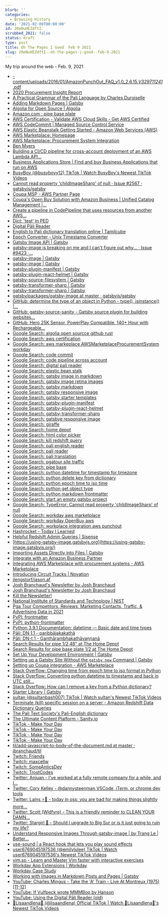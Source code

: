 ```yaml
---
blurb: ''
categories:
  - Browsing History
date: '2021-02-09T00:00:00'
id: 20eNuHEZdftI
scrubbed_2021: false
status: draft
type: post
title: Oh The Pages I Goed  Feb 9 2021
slug: 20eNuHEZdftI--oh-the-pages-i-goed--feb-9-2021
---
```


My trip around the web - Feb. 9, 2021

- [-content/uploads/2016/01/AmazonPunchOut_FAQ_v1.0_2.6.15._V329711241_.pdf](https://www.dpidirect.com/wp-content/uploads/2016/01/AmazonPunchOut_FAQ_v1.0_2.6.15._V329711241_.pdf)
- [2020 Procurement Insight Report](https://www.levvel.io/resource-library/2020-procurement-insight-report)
- [A Practical Grammar of the Pali Language by Charles Duroiselle](https://www.digitalpalireader.online/misc/pali/GMD/index.html)
- [Adding Markdown Pages | Gatsby](https://www.gatsbyjs.com/docs/how-to/routing/adding-markdown-pages/)
- [Algolia for Open Source | Algolia](https://www.algolia.com/for-open-source/)
- [Amazon.com : pipe base plate](https://www.amazon.com/s?k=pipe+base+plate&ref=nb_sb_noss_1)
- [AWS Certification - Validate AWS Cloud Skills - Get AWS Certified](https://aws.amazon.com/certification/)
- [AWS CodeCommit | Managed Source Control Service](https://aws.amazon.com/codecommit/)
- [AWS Elastic Beanstalk Getting Started - Amazon Web Services (AWS)](https://aws.amazon.com/elasticbeanstalk/getting-started/)
- [AWS Marketplace: Homepage](https://aws.amazon.com/marketplace)
- [AWS Marketplace: Procurement System Integration](https://aws.amazon.com/marketplace/features/procurementsystem)
- [Ben Myers](https://benmyers.dev/)
- [Building a CI/CD pipeline for cross-account deployment of an AWS Lambda API...](https://aws.amazon.com/blogs/devops/building-a-ci-cd-pipeline-for-cross-account-deployment-of-an-aws-lambda-api-with-the-serverless-framework/)
- [Business Applications Store | Find and buy Business Applications that run on AWS](https://aws.amazon.com/mp/business-applications-store/?aws-marketplace-cards.sort-by=item.additionalFields.sortOrder&aws-marketplace-cards.sort-order=asc)
- [BusyBoy (@busyboyy12) TikTok | Watch BusyBoy's Newest TikTok Videos](https://www.tiktok.com/@busyboyy12?is_copy_url=1&is_from_webapp=v2&lang=en)
- [Cannot read property 'childImageSharp' of null · Issue #2567 · gatsbyjs/gatsby](https://github.com/gatsbyjs/gatsby/issues/2567)
- [Coupa MSP - AWS Partner Page](https://www.coupa.com/coupalink/cloud/aws/)
- [Coupa's Open Buy Solution with Amazon Business | Unified Catalog Management |...](https://get.coupa.com/Whitepaper_SpendMatters_OpenBuy.html)
- [Create a pipeline in CodePipeline that uses resources from another AWS...](https://docs.aws.amazon.com/codepipeline/latest/userguide/pipelines-create-cross-account.html)
- [Dict: 'test' in PED](https://www.digitalpalireader.online/_dprhtml/index.html?feature=dictionary&type=PED&query=test&opts=xv,xd,xm,xs,xa,xk,xy,mm,ma,mt,hd)
- [Digital Pāli Reader](https://www.digitalpalireader.online/_dprhtml/index.html)
- [English to Pali dictionary translation online | Tamilcube](http://dictionary.tamilcube.com/pali-dictionary.aspx#Pali)
- [Epoch Converter - Unix Timestamp Converter](https://www.epochconverter.com/)
- [Gatsby Image API | Gatsby](https://www.gatsbyjs.com/docs/reference/built-in-components/gatsby-image/)
- [gatsby-image is breaking on me and I can't figure out why... · Issue #9423 ·...](https://github.com/gatsbyjs/gatsby/issues/9423)
- [gatsby-image | Gatsby](https://www.gatsbyjs.com/plugins/gatsby-image/#two-types-of-responsive-images)
- [gatsby-image | Gatsby](https://www.gatsbyjs.com/plugins/gatsby-image/)
- [gatsby-plugin-manifest | Gatsby](https://www.gatsbyjs.com/plugins/gatsby-plugin-manifest/)
- [gatsby-plugin-react-helmet | Gatsby](https://www.gatsbyjs.com/plugins/gatsby-plugin-react-helmet/)
- [gatsby-source-filesystem | Gatsby](https://www.gatsbyjs.com/plugins/gatsby-source-filesystem/#gatsby-source-filesystem)
- [gatsby-transformer-sharp | Gatsby](https://www.gatsbyjs.com/plugins/gatsby-transformer-sharp/)
- [gatsby-transformer-sharp | Gatsby](https://www.gatsbyjs.com/plugins/gatsby-image)
- [gatsby/packages/gatsby-image at master · gatsbyjs/gatsby](https://github.com/gatsbyjs/gatsby/tree/master/packages/gatsby-image)
- [GitHub: determine the type of an object in Python - type(), isinstance() |...](https://note.nkmk.me/en/python-type-isinstance/)
- [GitHub: gatsby-source-sanity - Gatsby source plugin for building websites...](https://github.com/sanity-io/gatsby-source-sanity)
- [GitHub: Hero 25K Sensor, PowerPlay Compatible, 140+ Hour with Rechargeable...](https://www.amazon.com/Logitech-Lightspeed-Rechargeable-Compatible-Ambidextrous/dp/B07NSVMT22/ref=sr_1_3?dchild=1&keywords=gaming+mouse+g903&qid=1612892658&sr=8-3)
- [Google Search: algolia open sourcce github rust](https://www.google.com/search?newwindow=1&client=safari&rls=en&ei=HOAhYND9L-bv5gLnq4iQBg&q=algolia+open+sourcce+github+rust&oq=algolia+open+sourcce+github+rust&gs_lcp=CgZwc3ktYWIQAzIFCAAQzQI6BwgAEEcQsAM6BwghEAoQoAE6BwghEAoQqwJQj01Y5lhgvVxoBHABeACAAXOIAdAGkgEDNi4zmAEAoAEBqgEHZ3dzLXdpesgBCMABAQ&sclient=psy-ab&ved=0ahUKEwjQ-7yvztvuAhXmt1kKHecVAmIQ4dUDCAw&uact=5)
- [Google Search: aws certification](https://www.google.com/search?client=safari&rls=en&q=aws+certification&ie=UTF-8&oe=UTF-8)
- [Google Search: aws markeplace AWSMarketplaceProcurementSystem workday](https://www.google.com/search?newwindow=1&client=safari&rls=en&ei=mb0iYLGRC6T85gKnvrX4Bw&q=aws+markeplace+AWSMarketplaceProcurementSystem+workday&oq=aws+markeplace+AWSMarketplaceProcurementSystem+workday&gs_lcp=CgZwc3ktYWIQAzIHCCEQChCgAToHCAAQRxCwAzoHCCEQChCrAjoECCEQClC8OFiwSWCDTWgDcAF4AIABowGIAeEJkgEDMC45mAEAoAEBqgEHZ3dzLXdpesgBCMABAQ&sclient=psy-ab&ved=0ahUKEwjxwarMod3uAhUkvlkKHSdfDX8Q4dUDCAw&uact=5)
- [Google Search: code commit](https://www.google.com/search?client=safari&rls=en&q=code+commit&ie=UTF-8&oe=UTF-8)
- [Google Search: code pipeline across account](https://www.google.com/search?client=safari&rls=en&q=code+pipeline+across+account&ie=UTF-8&oe=UTF-8)
- [Google Search: digital pali reader](https://www.google.com/search?client=safari&rls=en&q=digital+pali+reader&ie=UTF-8&oe=UTF-8)
- [Google Search: elastic bean stalk](https://www.google.com/search?client=safari&rls=en&q=elastic+bean+stalk&ie=UTF-8&oe=UTF-8)
- [Google Search: gatsby image in markdown](https://www.google.com/search?client=safari&rls=en&q=gatsby+image+in+markdown&ie=UTF-8&oe=UTF-8)
- [Google Search: gatsby image retina images](https://www.google.com/search?client=safari&rls=en&q=gatsby+image+retina+images&ie=UTF-8&oe=UTF-8)
- [Google Search: gatsby markdown](https://www.google.com/search?client=safari&rls=en&q=gatsby+markdown&ie=UTF-8&oe=UTF-8)
- [Google Search: gatsby responsive image](https://www.google.com/search?client=safari&rls=en&q=gatsby+responsive+image&ie=UTF-8&oe=UTF-8)
- [Google Search: gatsby starter templates](https://www.google.com/search?client=safari&rls=en&q=gatsby+starter+templates&ie=UTF-8&oe=UTF-8)
- [Google Search: gatsby-plugin-manifest](https://www.google.com/search?client=safari&rls=en&q=gatsby-plugin-manifest&ie=UTF-8&oe=UTF-8)
- [Google Search: gatsby-plugin-react-helmet](https://www.google.com/search?client=safari&rls=en&q=gatsby-plugin-react-helmet&ie=UTF-8&oe=UTF-8)
- [Google Search: gatsby-transformer-sharp](https://www.google.com/search?client=safari&rls=en&q=gatsby-transformer-sharp&ie=UTF-8&oe=UTF-8)
- [Google Search: gatsbye responsive image](https://www.google.com/search?client=safari&rls=en&q=gatsbye+responsive+image&ie=UTF-8&oe=UTF-8)
- [Google Search: giraffe](https://www.google.com/search?newwindow=1&client=safari&rls=en&ei=m9QiYI6cK9Hn5gLXn7ywAw&q=giraffe&gs_ssp=eJzj4tDP1TcwTso2NGD0Yk_PLEpMS0sFADM1BZU&oq=gariff&gs_lcp=CgZwc3ktYWIQARgAMgoILhCxAxAKEJMCMg0ILhCxAxDHARCvARAKMgcIABCxAxAKMggILhDHARCvATIHCAAQsQMQCjIHCAAQsQMQCjIICAAQsQMQgwEyBAgAEAoyBAgAEAoyCAgAELEDEIMBOgoILhCwAxBDEJMCOg0ILhDHARCvARCwAxBDOgcIABBHELADUPwSWPwSYMciaAFwAngAgAFeiAG0AZIBATKYAQCgAQGqAQdnd3Mtd2l6yAEKwAEB&sclient=psy-ab)
- [Google Search: home depot](https://www.google.com/search?client=safari&rls=en&q=home+depot&ie=UTF-8&oe=UTF-8)
- [Google Search: html color picker](https://www.google.com/search?client=safari&rls=en&q=html+color+picker&ie=UTF-8&oe=UTF-8)
- [Google Search: kill redshift query](https://www.google.com/search?client=safari&rls=en&q=kill+redshift+query&ie=UTF-8&oe=UTF-8)
- [Google Search: pali english reader](https://www.google.com/search?client=safari&rls=en&q=pali+english+reader&ie=UTF-8&oe=UTF-8)
- [Google Search: pali reader](https://www.google.com/search?client=safari&rls=en&q=pali+reader&ie=UTF-8&oe=UTF-8)
- [Google Search: pali translation](https://www.google.com/search?client=safari&rls=en&q=pali+translation&ie=UTF-8&oe=UTF-8)
- [Google Search: pgatour site traffic](https://www.google.com/search?client=safari&rls=en&q=pgatour+site+traffic&ie=UTF-8&oe=UTF-8)
- [Google Search: pipe base](https://www.google.com/search?newwindow=1&client=safari&rls=en&ei=PQcjYOLkIOuCwbkPzs66-A0&q=pipe+base&oq=pipe+base&gs_lcp=CgZwc3ktYWIQAzICCAAyAggAMgIIADICCAAyAggAMgIIADICCAAyAggAMgIIADICCAA6BwgAEEcQsAM6BQgAELEDOgUILhCxAzoICAAQsQMQgwE6BQgAEJECUNg2WKU5YOk7aAJwAngAgAGjAYgBuwOSAQM0LjGYAQCgAQGqAQdnd3Mtd2l6yAEIwAEB&sclient=psy-ab&ved=0ahUKEwii9-rp593uAhVrQTABHU6nDt8Q4dUDCAw&uact=5)
- [Google Search: python datetime for timestamp for timezone](https://www.google.com/search?client=safari&rls=en&q=python+datetime+for+timestamp+for+timezone&ie=UTF-8&oe=UTF-8)
- [Google Search: python delete key from dictionary](https://www.google.com/search?client=safari&rls=en&q=python+delete+key+from+dictionary&ie=UTF-8&oe=UTF-8)
- [Google Search: python epoch time to iso time](https://www.google.com/search?client=safari&rls=en&q=python+epoch+time+to+iso+time&ie=UTF-8&oe=UTF-8)
- [Google Search: python get object type](https://www.google.com/search?client=safari&rls=en&q=python+get+object+type&ie=UTF-8&oe=UTF-8)
- [Google Search: python markdown frontmatter](https://www.google.com/search?client=safari&rls=en&q=python+markdown+frontmatter&ie=UTF-8&oe=UTF-8)
- [Google Search: start an empty gatsby project](https://www.google.com/search?client=safari&rls=en&q=start+an+empty+gatsby+project&ie=UTF-8&oe=UTF-8)
- [Google Search: TypeError: Cannot read property 'childImageSharp' of null](https://www.google.com/search?client=safari&rls=en&q=TypeError:+Cannot+read+property+%27childImageSharp%27+of+null&ie=UTF-8&oe=UTF-8)
- [Google Search: workday aws marketplace](https://www.google.com/search?client=safari&rls=en&q=workday+aws+marketplace&ie=UTF-8&oe=UTF-8)
- [Google Search: workday OpenBuy aws](https://www.google.com/search?newwindow=1&client=safari&rls=en&ei=170iYKG7G6KK5wKO-bLoDg&q=workday+OpenBuy+aws&oq=workday+OpenBuy+aws&gs_lcp=CgZwc3ktYWIQAzoHCAAQRxCwAzoFCCEQqwI6BwghEAoQoAFQu_wBWJqAAmCShAJoAXACeACAAYsBiAG9BJIBAzEuNJgBAKABAaoBB2d3cy13aXrIAQTAAQE&sclient=psy-ab&ved=0ahUKEwjhgoPqod3uAhUixVkKHY68DO0Q4dUDCAw&uact=5)
- [Google Search: workplace integration aws punchout](https://www.google.com/search?newwindow=1&client=safari&rls=en&ei=nLwiYMTRKfDM5gL_upyQAw&q=workplace+integration+aws+punchout&oq=workplace+integration+aws+punchout&gs_lcp=CgZwc3ktYWIQAzIHCCEQChCgATIFCCEQqwIyBQghEKsCOgcIABBHELADOgUIIRCgAToICCEQFhAdEB5QzhRYoB5g3SFoAXACeACAAYIBiAHuB5IBAzcuM5gBAKABAaoBB2d3cy13aXrIAQjAAQE&sclient=psy-ab&ved=0ahUKEwjEj_fToN3uAhVwplkKHX8dBzIQ4dUDCAw&uact=5)
- [Hashrocket - Today I Learned](https://til.hashrocket.com/)
- [Helpful Redshift Admin Queries | Sisense](https://www.sisense.com/blog/helpful-redshift-admin-queries/)
- [https://using-gatsby-image.gatsbyjs.org](https://using-gatsby-image.gatsbyjs.org/)
- [Importing Assets Directly into Files | Gatsby](https://www.gatsbyjs.com/docs/how-to/images-and-media/importing-assets-into-files/)
- [Integrate with an Amazon Business Partner](https://business.amazon.com/en/partners/integrate)
- [Integrating AWS Marketplace with procurement systems - AWS Marketplace](https://docs.aws.amazon.com/marketplace/latest/buyerguide/procurement-system-integration.html)
- [Introducing Circuit Tracks | Novation](https://novationmusic.com/en/news/introducing-circuit-tracks)
- [jlengstorf/jason.af](https://github.com/jlengstorf/jason.af)
- [Josh Branchaud's Newsletter by Josh Branchaud](https://tinyletter.com/jbranchaud)
- [Josh Branchaud's Newsletter by Josh Branchaud](https://tinyletter.com/jbranchaud/subscribe/validate)
- [Kill the Newsletter!](https://kill-the-newsletter.com/)
- [National Institute of Standards and Technology | NIST](https://www.time.gov/)
- [Pga Tour Competitors, Reviews, Marketing Contacts, Traffic, & Advertising Data in 2021](https://media-index.kochava.com/buyers/pga-tour)
- [PyPI: frontmatter](https://pypi.org/project/frontmatter/)
- [PyPI: python-frontmatter](https://pypi.org/project/python-frontmatter/)
- [Python 3.9.1 Documentation: datetime — Basic date and time types](https://docs.python.org/3/library/datetime.html)
- [Pāli: DN 1.1 - paribbājakakathā](https://www.digitalpalireader.online/_dprhtml/index.html?loc=d.0.0.0.0.0.0.m)
- [Pāli: DN-t 1 - Ganthārambhakathāvaṇṇanā](https://www.digitalpalireader.online/_dprhtml/index.html?loc=d.0.0.0.0.0.0.t)
- [Search Results for pipe 1/2 48" at The Home Depot](https://www.homedepot.com/b/Plumbing-Pipe-Fittings-Pipe-Black-Pipe/N-5yc1vZ1z18i40/Ntk-RelaxedMatch/Ntt-pipe%2B1%2F2%2B48%22?NCNI-5)
- [Search Results for pipe base plate 1/2 at The Home Depot](https://www.homedepot.com/s/pipe%2520base%2520plate%25201%252F2?NCNI-5)
- [Set Up Your Development Environment | Gatsby](https://www.gatsbyjs.com/docs/tutorial/part-zero/)
- [Setting up a Gatsby Site Without the `gatsby new` Command | Gatsby](https://www.gatsbyjs.com/docs/using-gatsby-professionally/setting-up-gatsby-without-gatsby-new/)
- [Setting up Coupa integration - AWS Marketplace](https://docs.aws.amazon.com/marketplace/latest/buyerguide/procurement-system-integration-setup.html)
- [Stack Overflow: Changing time from epoch time to iso format in Python](https://stackoverflow.com/questions/27506541/changing-time-from-epoch-time-to-iso-format-in-python)
- [Stack Overflow: Converting python datetime to timestamp and back in UTC still...](https://stackoverflow.com/questions/5956638/converting-python-datetime-to-timestamp-and-back-in-utc-still-uses-local-timezon)
- [Stack Overflow: How can I remove a key from a Python dictionary?](https://stackoverflow.com/questions/11277432/how-can-i-remove-a-key-from-a-python-dictionary)
- [Starter Library | Gatsby](https://www.gatsbyjs.com/starters/?)
- [sultan (@sultanbash007) TikTok | Watch sultan's Newest TikTok Videos](https://www.tiktok.com/@sultanbash007?is_copy_url=1&is_from_webapp=v2&lang=en)
- [Terminate (kill) specific session on a server - Amazon Redshift Data Dictionary Queries](https://dataedo.com/kb/query/amazon-redshift/kill-session)
- [The Pali Text Society's Pali-English dictionary](https://dsal.uchicago.edu/dictionaries/pali/)
- [The Ultimate Content Platform - Sanity.io](https://www.sanity.io/)
- [TikTok - Make Your Day](https://www.tiktok.com/?is_copy_url=1&is_from_webapp=v2#/@kallmekris/video/6924366869663075590)
- [TikTok - Make Your Day](https://www.tiktok.com/?is_copy_url=1&is_from_webapp=v2#/@makmua4/video/6924147526648073477)
- [TikTok - Make Your Day](https://www.tiktok.com/?is_copy_url=1&is_from_webapp=v2#/@michelo2.0/video/6919129322515139846)
- [TikTok - Make Your Day](https://www.tiktok.com/?is_copy_url=1&is_from_webapp=v2#/@thekingmonaire/video/6924094404256976134)
- [til/add-javascript-to-body-of-the-document.md at master · jbranchaud/til](https://github.com/jbranchaud/til/blob/master/gatsby/add-javascript-to-body-of-the-document.md)
- [Twitch: Friends](https://www.twitch.tv/friends)
- [Twitch: maxcellw](https://www.twitch.tv/maxcellw)
- [Twitch: SomeAnticsDev](https://www.twitch.tv/someanticsdev)
- [Twitch: TrostCodes](https://www.twitch.tv/trostcodes)
- [Twitter: Anjuan - I've worked at a fully remote company for a while, and I...](https://twitter.com/anjuan/status/1359170064667262978)
- [Twitter: Cory Kelley - @dannysteenman VSCode, iTerm, or chrome dev tools](https://twitter.com/itscorykelley/status/1359237767868407815)
- [Twitter: Laíns ⚡🌈 - today in oss: you are bad for making things slightly more...](https://twitter.com/MissingClara/status/1359177951556820992)
- [Twitter: Scott (Wldfyre) - This is a friendly reminder to CLEAN YOUR DAMN...](https://twitter.com/ScottLeist/status/1359194825157799939)
- [Twitter: Stargirl 🌠 - Should I upgrade to Big Sur or is it just going to ruin my life?](https://twitter.com/theavalkyrie/status/1359195932642926595)
- [Understand Responsive Images Through gatsby-image | by Trang Le | Better...](https://medium.com/better-programming/understand-responsive-images-through-gatsby-image-81f861b91158)
- [use-sound | a React hook that lets you play sound effects](https://www.joshwcomeau.com/react/announcing-use-sound-react-hook/)
- [user6769045197536 (@emilylulee) TikTok | Watch user6769045197536's Newest TikTok Videos](https://www.tiktok.com/@emilylulee?is_copy_url=1&is_from_webapp=v2&lang=en)
- [vim.so - Learn and Master Vim faster with interactive exercises](https://www.vim.so/)
- [Workday App Extensions | Workday](https://www.workday.com/en-us/products/platform-product-extensions/app-development.html)
- [Workday Case Study](https://aws.amazon.com/solutions/case-studies/workday/)
- [Working with Images in Markdown Posts and Pages | Gatsby](https://www.gatsbyjs.com/docs/working-with-images-in-markdown/?ref=hackernoon.com)
- [YouTube: Charles Mingus - Take the 'A' Train - Live At Montreux (1975) [11-12]](https://www.youtube.com/watch?v=GG5ft6-qzsY)
- [YouTube: If Vulfpeck wrote MMMBop by Hanson](https://www.youtube.com/watch?v=fiShsfvbFUA)
- [YouTube: Using the Digital Pāli Reader (old)](https://www.youtube.com/watch?v=8n_Tyh2itsQ&feature=youtu.be)
- [🌸Lisaandlena🌸 (@lisaandlena) Official TikTok | Watch 🌸Lisaandlena🌸's Newest TikTok Videos](https://www.tiktok.com/@lisaandlena?is_copy_url=1&is_from_webapp=v2&lang=en)
